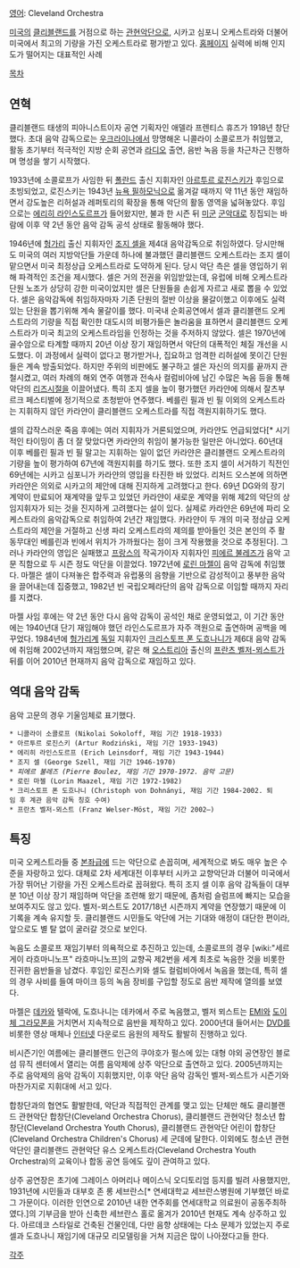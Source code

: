 [[영어]]: Cleveland Orchestra

[[미국]]의 [[클리블랜드]]를 거점으로 하는 [[관현악단]]으로, 시카고 심포니 오케스트라와 더불어 미국에서 최고의 기량을 가진 오케스트라로 평가받고 있다. [http://www.clevelandorchestra.com/ 홈페이지] 실력에 비해 인지도가 떨어지는 대표적인 사례

[[목차]]

== 연혁 ==
클리블랜드 태생의 피아니스트이자 공연 기획자인 애델라 프렌티스 휴즈가 1918년 창단했다. 초대 음악 감독으로는 [[우크라이나]]에서 망명해온 니콜라이 소콜로프가 취임했고, 활동 초기부터 적극적인 지방 순회 공연과 [[라디오]] 출연, 음반 녹음 등을 차근차근 진행하며 명성을 쌓기 시작했다.

1933년에 소콜로프가 사임한 뒤 [[폴란드]] 출신 지휘자인 [[아르투르 로진스키]]가 후임으로 초빙되었고, 로진스키는 1943년 [[뉴욕 필하모닉]]으로 옮겨갈 때까지 약 11년 동안 재임하면서 강도높은 리허설과 레퍼토리의 확장을 통해 악단의 활동 영역을 넓혀놓았다. 후임으로는 [[에리히 라인스도르프]]가 들어왔지만, 불과 한 시즌 뒤 [[미군]] [[군악대]]로 징집되는 바람에 이후 약 2년 동안 음악 감독 공석 상태로 활동해야 했다.

1946년에 [[헝가리]] 출신 지휘자인 [[조지 셀]]을 제4대 음악감독으로 취임하였다. 당시만해도 미국의 여러 지방악단들 가운데 하나에 불과했던 클리블랜드 오케스트라는 조지 셀이 맡으면서 미국 최정상급 오케스트라로 도약하게 된다. 당시 악단 측은 셀을 영입하기 위해 파격적인 조건을 제시했다. 셀은 거의 전권을 위임받았는데, 유럽에 비해 오케스트라 단원 노조가 상당히 강한 미국이었지만 셀은 단원들을 손쉽게 자르고 새로 뽑을 수 있었다. 셀은 음악감독에 취임하자마자 기존 단원의 절반 이상을 물갈이했고 이후에도 실력있는 단원을 뽑기위해 계속 물갈이를 했다. 미국내 순회공연에서 셀과 클리블랜드 오케스트라의 기량을 직접 확인한 대도시의 비평가들은 놀라움을 표하면서 클리블랜드 오케스트라가 미국 최고의 오케스트라임을 인정하는 것을 주저하지 않았다. 셀은 1970년에 골수암으로 타계할 때까지 20년 이상 장기 재임하면서 악단의 대폭적인 체질 개선을 시도했다. 이 과정에서 실력이 없다고 평가받거나, 집요하고 엄격한 리허설에 못이긴 단원들은 계속 방출되었다. 하지만 주위의 비판에도 불구하고 셀은 자신의 의지를 끝까지 관철시켰고, 여러 차례의 해외 연주 여행과 전속사 컬럼비아에 남긴 수많은 녹음 등을 통해 악단의 [[리즈시절]]을 이끌어냈다. 특히 조지 셀을 높이 평가했던 카라얀에 의해서 잘츠부르크 페스티벌에 정기적으로 초청받아 연주했다. 베를린 필과 빈 필 이외의 오케스트라는 지휘하지 않던 카라얀이 클리블랜드 오케스트라를 직접 객원지휘하기도 했다. 

셀의 갑작스러운 죽음 후에는 여러 지휘자가 거론되었으며, 카라얀도 언급되었다[* 시기적인 타이밍이 좀 더 잘 맞았다면 카라얀의 취임이 불가능한 일만은 아니었다. 60년대 이후 베를린 필과 빈 필 말고는 지휘하는 일이 없던 카라얀은 클리블랜드 오케스트라의 기량을 높이 평가하여 67년에 객원지휘를 하기도 했다. 또한 조지 셀이 서거하기 직전인 69년에는 시카고 심포니가 카라얀의 영입을 타진한 바 있었다. 리처드 오스본에 의하면 카라얀은 의외로 시카고의 제안에 대해 진지하게 고려했다고 한다. 69년 DG와의 장기계약이 만료되어 재계약을 앞두고 있었던 카라얀이 새로운 계약을 위해 제2의 악단의 상임지휘자가 되는 것을 진지하게 고려했다는 설이 있다. 실제로 카라얀은 69년에 파리 오케스트라의 음악감독으로 취임하여 2년간 재임했다. 카라얀이 두 개의 미국 정상급 오케스트라의 제안을 거절하고 신생 파리 오케스트라의 제의를 받아들인 것은 본인의 주 활동무대인 베를린과 빈에서 위치가 가까웠다는 점이 크게 작용했을 것으로 추정된다]. 그러나 카라얀의 영입은 실패했고 [[프랑스]]의 작곡가이자 지휘자인 [[피에르 불레즈]]가 음악 고문 직함으로 두 시즌 정도 악단을 이끌었다. 1972년에 [[로린 마젤]]이 음악 감독에 취임했다. 마젤은 셀이 다져놓은 합주력과 유럽풍의 음향을 기반으로 감성적이고 풍부한 음악을 끌어내는데 집중했고, 1982년 빈 국립오페라단의 음악 감독으로 이임할 때까지 자리를 지켰다.

마젤 사임 후에는 약 2년 동안 다시 음악 감독이 공석인 채로 운영되었고, 이 기간 동안에는 1940년대 단기 재임해야 했던 라인스도르프가 자주 객원으로 출연하며 공백을 메꾸었다. 1984년에 [[헝가리]]계 [[독일]] 지휘자인 [[크리스토프 폰 도흐나니]]가 제6대 음악 감독에 취임해 2002년까지 재임했으며, 같은 해 [[오스트리아]] 출신의 [[프란츠 벨저-뫼스트]]가 뒤를 이어 2010년 현재까지 음악 감독으로 재임하고 있다.
 
== 역대 음악 감독 ==
음악 고문의 경우 기울임체로 표기했다.

 * 니콜라이 소콜로프 (Nikolai Sokoloff, 재임 기간 1918-1933)
 * 아르투르 로진스키 (Artur Rodziński, 재임 기간 1933-1943)
 * 에리히 라인스도르프 (Erich Leinsdorf, 재임 기간 1943-1944)
 * 조지 셀 (George Szell, 재임 기간 1946-1970)
 * ''피에르 불레즈 (Pierre Boulez, 재임 기간 1970-1972. 음악 고문)''
 * 로린 마젤 (Lorin Maazel, 재임 기간 1972-1982)
 * 크리스토프 폰 도흐나니 (Christoph von Dohnányi, 재임 기간 1984-2002. 퇴임 후 계관 음악 감독 칭호 수여)
 * 프란츠 벨저-뫼스트 (Franz Welser-Möst, 재임 기간 2002–)

== 특징 ==
미국 오케스트라들 중 [[본좌]]급에 드는 악단으로 손꼽히며, 세계적으로 봐도 매우 높은 수준을 자랑하고 있다. 대체로 2차 세계대전 이후부터 시카고 교향악단과 더불어 미국에서 가장 뛰어난 기량을 가진 오케스트라로 꼽혀왔다. 특히 조지 셀 이후 음악 감독들이 대부분 10년 이상 장기 재임하며 악단을 조련해 왔기 때문에, 좀처럼 슬럼프에 빠지는 모습을 보여주지도 않고 있다. 벨저-뫼스트도 2017/18년 시즌까지 계약을 연장했기 때문에 이 기록을 계속 유지할 듯. 클리블랜드 시민들도 악단에 거는 기대와 애정이 대단한 편이라, 앞으로도 별 탈 없이 굴러갈 것으로 보인다.

녹음도 소콜로프 재임기부터 의욕적으로 추진하고 있는데, 소콜로프의 경우 [wiki:"세르게이 라흐마니노프" 라흐마니노프]의 교향곡 제2번을 세계 최초로 녹음한 것을 비롯한 진귀한 음반들을 남겼다. 후임인 로진스키와 셀도 컬럼비아에서 녹음을 했는데, 특히 셀의 경우 사비를 들여 마이크 등의 녹음 장비를 구입할 정도로 음반 제작에 열의를 보였다.

마젤은 [[데카]]와 텔락에, 도흐나니는 데카에서 주로 녹음했고, 벨저 뫼스트는 [[EMI]]와 [[도이체 그라모폰]]을 거치면서 지속적으로 음반을 제작하고 있다. 2000년대 들어서는 [[DVD]]를 비롯한 영상 매체나 [[인터넷]] 다운로드 음원의 제작도 활발히 진행하고 있다.

비시즌기인 여름에는 클리블랜드 인근의 쿠야호가 펄스에 있는 대형 야외 공연장인 블로섬 뮤직 센터에서 열리는 여름 음악제에 상주 악단으로 출연하고 있다. 2005년까지는 주로 음악제의 음악 감독이 지휘했지만, 이후 악단 음악 감독인 벨저-뫼스트가 시즌기와 마찬가지로 지휘대에 서고 있다.

합창단과의 협연도 활발한데, 악단과 직접적인 관계를 맺고 있는 단체만 해도 클리블랜드 관현악단 합창단(Cleveland Orchestra Chorus), 클리블랜드 관현악단 청소년 합창단(Cleveland Orchestra Youth Chorus), 클리블랜드 관현악단 어린이 합창단(Cleveland Orchestra Children's Chorus) 세 군데에 달한다. 이외에도 청소년 관현악단인 클리블랜드 관현악단 유스 오케스트라(Cleveland Orchestra Youth Orchestra)의 교육이나 합동 공연 등에도 깊이 관여하고 있다.

상주 공연장은 초기에 그레이스 아머리나 메이스닉 오디토리엄 등지를 빌려 사용했지만, 1931년에 시민들과 대부호 존 롱 세브란스[* 연세대학교 세브란스병원에 기부했던 바로 그 가문이다. 이러한 인연으로 2010년 내한 연주회를 연세대학교 의료원이 공동주최하였다.]의 기부금을 받아 신축한 세브란스 홀로 옮겨가 2010년 현재도 계속 상주하고 있다. 아르데코 스타일로 건축된 건물인데, 다만 음향 상태에는 다소 문제가 있었는지 주로 셀과 도흐나니 재임기에 대규모 리모델링을 거쳐 지금은 많이 나아졌다고들 한다.

[[각주]]
